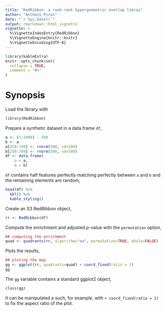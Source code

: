 ```yaml
---
title: "RedRibbon: a rank-rank hypergeometric overlap libray"
author: "Anthony Piron"
date: "`r Sys.Date()`"
output: rmarkdown::html_vignette
vignette: >
  %\VignetteIndexEntry{RedRibbon}
  %\VignetteEngine{knitr::knitr}
  %\VignetteEncoding{UTF-8}
---
```


```r
library(kableExtra)
knitr::opts_chunk$set(
  collapse = TRUE,
  comment = "#>"
)
```

# Synopsis


Load the library with

```r
library(RedRibbon)
```

Prepare a synthetic dataset in a data.frame `df`,

```r
a <- (1:1000) - 500
b <- a
a[250:749] <- rnorm(500, sd=100)
b[250:749] <- rnorm(500, sd=100)
df <- data.frame(
	a = a,
	b = b)
```

`df` contains half features perfectly matching perfectly between `a` and `b` and the remaining elements are random,
	
```r
head(df) %>%
  kbl() %>%
  kable_styling()
```

Create an S3 RedRibbon object,

```r
rr <- RedRibbon(df)
```

Compute the enrichment and adjusted p-value with the `permutation` option,

```r
## computing the enrichment
quad <- quadrants(rr, algorithm="ea", permutation=TRUE, whole=FALSE)
```

Plots the results,

```r
## ploting the map
gg <- ggplot(rr, quadrants=quad) + coord_fixed(ratio = 1)
gg
```

The `gg` variable contains a standard ggplot2 object,
```r
class(gg)
```

It can be manipulated a such, for example, with `+ coord_fixed(ratio = 1)` to fix the aspect ratio of the plot.

